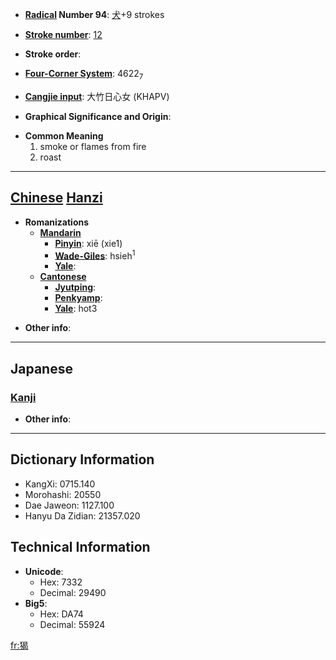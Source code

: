 * '''[[Wiktionary:Chinese radical index| Radical]] Number 94''': [[Wiktionary:Chinese radical index 犬|犬]]+9 strokes

* '''[[Wiktionary:Chinese total strokes index|Stroke number]]''': [[Wiktionary:Chinese total strokes index 12|12]]

* '''Stroke order''': 

* '''[[Wiktionary:Chinese four corner index|Four-Corner System]]''': 4622<sub>7</sub>

* '''[[Wiktionary:Chinese Cangjie index|Cangjie input]]''': 大竹日心女 (KHAPV)

* '''Graphical Significance and Origin''': 

* '''Common Meaning'''
*#smoke or flames from fire
*# roast


----

== [[Chinese]] [[Hanzi]] ==

* '''Romanizations'''
** '''[[Mandarin]]'''
*** '''[[Pinyin]]''': xiē (xie1)
*** '''[[Wade-Giles]]''': hsieh<sup>1</sup>
*** '''[[Yale]]''': 
** '''[[Cantonese]]'''
*** '''[[Jyutping]]''':
*** '''[[Penkyamp]]''': 
*** '''[[Yale]]''': hot3

* '''Other info''': 

----

==Japanese==
===[[Kanji]]===
{{kanji|on readings=[[かつ]] (katsu), [[かち]] (kachi), [[りょう]] (ryō)
|kun readings=[[おおかみ]] (ookami)
}}

* '''Other info''':  

----

== Dictionary Information ==

* KangXi: 0715.140
* Morohashi: 20550
* Dae Jaweon: 1127.100
* Hanyu Da Zidian: 21357.020

== Technical Information ==

* '''Unicode''':
** Hex: 7332
** Decimal: 29490
* '''Big5''':
** Hex: DA74
** Decimal: 55924

[[fr:猲]]